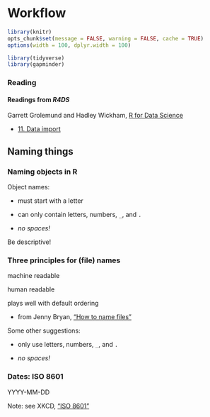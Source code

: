 <!-- 
This file by Martin Monkman 
is licensed under a Creative Commons Attribution 4.0 International License
https://creativecommons.org/licenses/by/4.0/  
-->


# Workflow {#workflow}


```r
library(knitr)
opts_chunk$set(message = FALSE, warning = FALSE, cache = TRUE)
options(width = 100, dplyr.width = 100)

library(tidyverse)
library(gapminder)
```




### Reading


#### Readings from _R4DS_

Garrett Grolemund and Hadley Wickham, [R for Data Science](https://r4ds.had.co.nz/)

* [11. Data import](https://r4ds.had.co.nz/data-import.html)



## Naming things

### Naming objects in R

Object names: 

* must start with a letter

* can only contain letters, numbers, `_`, and `.`

* _no spaces!_

Be descriptive!


### Three principles for (file) names

machine readable

human readable

plays well with default ordering

* from Jenny Bryan, ["How to name files"](https://speakerdeck.com/jennybc/how-to-name-files)


Some other suggestions: 

* only use letters, numbers, `_`, and `.`

* _no spaces!_


### Dates: ISO 8601


YYYY-MM-DD

Note: see XKCD, ["ISO 8601"](https://xkcd.com/1179/)



